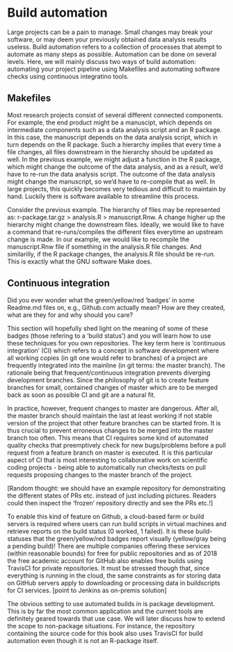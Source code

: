 # Build automation

Large projects can be a pain to manage. Small changes may break your software, or may deem your previously obtained data analysis results useless. Build automation refers to a collection of processes that atempt to automate as many steps as possible. Automation can be done on several levels. Here, we will mainly discuss two ways of build automation: automating your project pipeline using Makefiles and automating software checks using continuous integratino tools.

## Makefiles

Most research projects consist of several different connected components. For example, the end product might be a manuscipt, which depends on intermediate components such as a data analysis script and an R package. In this case, the manuscript depends on the data analysis script, which in turn depends on the R package. Such a hierarchy implies that every time a file changes, all files downstream in the hierarchy should be updated as well. In the previous example, we might adjust a function in the R package, which might change the outcome of the data analysis, and as a result, we'd have to re-run the data analysis script. The outcome of the data analysis might change the manuscript, so we'd have to re-compile that as well. In large projects, this quickly becomes very tedious and difficult to maintain by hand. Luckily there is software available to streamline this process.

Consider the previous example. The hierarchy of files may be represented as: r-package.tar.gz > analysis.R > manuscript.Rnw. A change higher up the hierarchy might change the downstream files. Ideally, we would like to have a command that re-runs/compiles the different files everytime an upstream change is made. In our example, we would like to recompile the manuscript.Rnw file if something in the analysis.R file changes. And similarilly, if the R package changes, the analysis.R file should be re-run. This is exactly what the GNU software Make does.

## Continuous integration

Did you ever wonder what the green/yellow/red 'badges' in some Readme.md files on, e.g., Github.com actually mean? How are they created, what are they for and why should you care?

This section will hopefully shed light on the meaning of some of these badges (those refering to a 'build status') and you will learn how to use these techniques for you own repositories. The key term here is 'continuous integration' (CI) which refers to a concept in software development where all working copies  (in git one would refer to branches) of a project are frequently integrated into the mainline (in git terms: the master branch). The rationale being that frequent/continuous integration prevents diverging development branches. Since the philosophy of git is to create feature branches for small, contained changes of master which are to be merged back as soon as possible CI and git are a natural fit.

In practice, however, frequent changes to master are dangerous.  After all, the master branch should maintain the last at least working if not stable version of the project that other feature branches can be started from. It is thus crucial to prevent erroneous changes to be merged into the master branch too often. This means that CI requires some kind of automated quality checks that preemptively check for new bugs/problems before a pull request from a feature branch on master is executed. It is this particular aspect of CI that is most interesting to collaborative work on scientific coding projects - being able to automatically run checks/tests on pull requests proposing changes to the master branch of the 
project.

[Random thought: we should have an example repository for demonstraiting the different states of PRs etc. instead of just including pictures. Readers could then inspect the 'frozen' repository directly and see the PRs etc.!]

To enable this kind of feature on Github, a cloud-based farm or build servers is required where users can run build scripts in virtual machines and retrieve reports on the build status (0 worked, 1 failed). It is these build-statuses that the green/yellow/red badges report visually (yellow/gray being a pending build)! There are multiple companies offering these services (within reasonable bounds) for free for public repositories and as of 2018 the free academic account for GitHub also enables free builds using TravisCI for private repositories. It must be stressed though that, since everything is running in the cloud, the same constraints as for storing data on GitHub servers apply to downloading or processing data in buildscripts for CI services. [point to Jenkins as on-premis solution]

The obvious setting to use automated builds in is package development. This is by far the most common application and the current tools are definitely geared towards that use case. We will later discuss how to extend the scope to non-package situations. For instance, the repository containing the source code for this book also uses TravisCI for build automation even though it is not an R-package itself.
